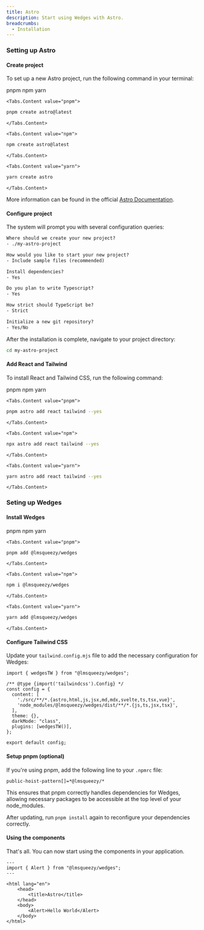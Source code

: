 ```yaml
---
title: Astro
description: Start using Wedges with Astro.
breadcrumbs:
  - Installation
---
```


### Setting up Astro

<Steps>

#### Create project

To set up a new Astro project, run the following command in your terminal:

<Tabs variant='underlined' defaultValue='pnpm'>
  <Tabs.List>
    <Tabs.Trigger value="pnpm">pnpm</Tabs.Trigger>
    <Tabs.Trigger value="npm">npm</Tabs.Trigger>
    <Tabs.Trigger value="yarn">yarn</Tabs.Trigger>
  </Tabs.List>

    <Tabs.Content value="pnpm">
```bash
pnpm create astro@latest
```
    </Tabs.Content>

    <Tabs.Content value="npm">
```bash
npm create astro@latest
```
    </Tabs.Content>

    <Tabs.Content value="yarn">
```bash
yarn create astro
```
    </Tabs.Content>
</Tabs>

More information can be found in the official <a href="https://docs.astro.build/en/getting-started/" target="_blank" rel="nofollow noreferrer">Astro Documentation</a>.

#### Configure project

The system will prompt you with several configuration queries:

```txt
Where should we create your new project?
- ./my-astro-project

How would you like to start your new project?
- Include sample files (recommended)

Install dependencies?
- Yes

Do you plan to write Typescript?
- Yes

How strict should TypeScript be?
- Strict

Initialize a new git repository?
- Yes/No
```

After the installation is complete, navigate to your project directory:

```bash
cd my-astro-project
```

#### Add React and Tailwind

To install React and Tailwind CSS, run the following command:

<Tabs variant='underlined' defaultValue='pnpm'>
  <Tabs.List>
    <Tabs.Trigger value="pnpm">pnpm</Tabs.Trigger>
    <Tabs.Trigger value="npm">npm</Tabs.Trigger>
    <Tabs.Trigger value="yarn">yarn</Tabs.Trigger>
  </Tabs.List>

    <Tabs.Content value="pnpm">
```bash
pnpm astro add react tailwind --yes
```
    </Tabs.Content>

    <Tabs.Content value="npm">
```bash
npx astro add react tailwind --yes
```
    </Tabs.Content>

    <Tabs.Content value="yarn">
```bash
yarn astro add react tailwind --yes
```
    </Tabs.Content>
</Tabs>

</Steps>

### Seting up Wedges

<Steps>

#### Install Wedges

<Tabs variant='underlined' defaultValue='pnpm'>
  <Tabs.List>
    <Tabs.Trigger value="pnpm">pnpm</Tabs.Trigger>
    <Tabs.Trigger value="npm">npm</Tabs.Trigger>
    <Tabs.Trigger value="yarn">yarn</Tabs.Trigger>
  </Tabs.List>

    <Tabs.Content value="pnpm">

```bash
pnpm add @lmsqueezy/wedges
```

    </Tabs.Content>

    <Tabs.Content value="npm">

```bash
npm i @lmsqueezy/wedges
```

    </Tabs.Content>

    <Tabs.Content value="yarn">

```bash
yarn add @lmsqueezy/wedges
```

    </Tabs.Content>

</Tabs>

#### Configure Tailwind CSS

Update your `tailwind.config.mjs` file to add the necessary configuration for Wedges:

```tsx {1,7,10,11} title="tailwind.config.mjs" showLineNumbers
import { wedgesTW } from "@lmsqueezy/wedges";

/** @type {import('tailwindcss').Config} */
const config = {
  content: [
    './src/**/*.{astro,html,js,jsx,md,mdx,svelte,ts,tsx,vue}',
    'node_modules/@lmsqueezy/wedges/dist/**/*.{js,ts,jsx,tsx}',
  ],
  theme: {},
  darkMode: "class",
  plugins: [wedgesTW()],
};

export default config;
```

#### Setup pnpm (optional)

If you're using pnpm, add the following line to your `.npmrc` file:

```
public-hoist-pattern[]=*@lmsqueezy/*
```

This ensures that pnpm correctly handles dependencies for Wedges, allowing necessary packages to be accessible at the top level of your node_modules.

After updating, run `pnpm install` again to reconfigure your dependencies correctly.

#### Using the components

That's all. You can now start using the components in your application.

```tsx {2,10} showLineNumbers
---
import { Alert } from "@lmsqueezy/wedges";
---

<html lang="en">
	<head>
		<title>Astro</title>
	</head>
	<body>
		<Alert>Hello World</Alert>
	</body>
</html>
```

</Steps>
